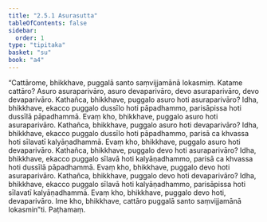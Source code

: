 ```yaml
---
title: "2.5.1 Asurasutta"
tableOfContents: false
sidebar:
  order: 1
type: "tipitaka"
basket: "su"
book: "a4"
---
```



<DynamicBreadcrumb />

<Division number="91" book="a4">

<Paragraph number="618" book="a4">
“Cattārome, bhikkhave, puggalā santo saṃvijjamānā lokasmiṃ. Katame cattāro? Asuro asuraparivāro, asuro devaparivāro, devo asuraparivāro, devo devaparivāro.
</Paragraph>

<Paragraph number="619" book="a4">
Kathañca, bhikkhave, puggalo asuro hoti asuraparivāro? Idha, bhikkhave, ekacco puggalo dussīlo hoti pāpadhammo, parisāpissa hoti dussīlā pāpadhammā. Evaṃ kho, bhikkhave, puggalo asuro hoti asuraparivāro.
</Paragraph>

<Paragraph number="620" book="a4">
Kathañca, bhikkhave, puggalo asuro hoti devaparivāro? Idha, bhikkhave, ekacco puggalo dussīlo hoti pāpadhammo, parisā ca khvassa hoti sīlavatī kalyāṇadhammā. Evaṃ kho, bhikkhave, puggalo asuro hoti devaparivāro.
</Paragraph>

<Paragraph number="621" book="a4">
Kathañca, bhikkhave, puggalo devo hoti asuraparivāro? Idha, bhikkhave, ekacco puggalo sīlavā hoti kalyāṇadhammo, parisā ca khvassa hoti dussīlā pāpadhammā. Evaṃ kho, bhikkhave, puggalo devo hoti asuraparivāro.
</Paragraph>

<Paragraph number="622" book="a4">
Kathañca, bhikkhave, puggalo devo hoti devaparivāro? Idha, bhikkhave, ekacco puggalo sīlavā hoti kalyāṇadhammo, parisāpissa hoti sīlavatī kalyāṇadhammā. Evaṃ kho, bhikkhave, puggalo devo hoti, devaparivāro. Ime kho, bhikkhave, cattāro puggalā santo saṃvijjamānā lokasmin”ti.

</Paragraph>
</Division>

<Paragraph number="623" type="center" book="a4">
Paṭhamaṃ.
</Paragraph>